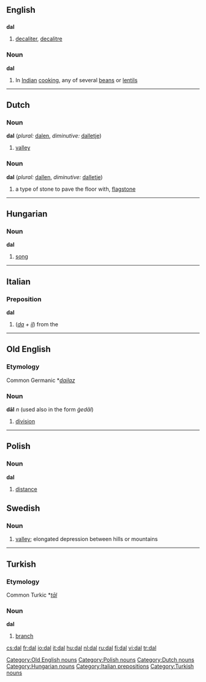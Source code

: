 ==English==
==={{Abbreviation}}===
'''dal'''

# [[decaliter]], [[decalitre]]

===Noun===
'''dal'''
#In [[Indian]] [[cooking]], any of several [[bean]]s or [[lentil]]s


----

==Dutch==
===Noun===
'''dal''' (''plural:'' [[dalen]], ''diminutive:'' [[dalletje]])

# [[valley]]

===Noun===
'''dal''' (''plural:'' [[dallen]], ''diminutive:'' [[dalletje]])

# a type of stone to pave the floor with, [[flagstone]]


----

==Hungarian==
===Noun===
'''dal'''

#[[song]]


----

==Italian==
===Preposition===
'''dal'''

#(''[[da#Italian|da]] + [[il#Italian|il]]'') from the

----

==Old English==
===Etymology===
Common Germanic *''[[dailaz]]''
===Noun===
'''dāl''' ''n'' (used also in the form ''ġedāl'')

# [[division]]

[[Category:Old English nouns]]

----

==Polish==
===Noun===
'''dal''' {{m}}

#[[distance]]

[[Category:Polish nouns]]


==Swedish==
===Noun===
{{sv-noun-reg-ar}}

#[[valley]]; elongated depression between hills or mountains

----

==Turkish==
===Etymology===
Common Turkic *''[[tāl]]''
===Noun===
'''dal'''

# [[branch]]

[[Category:Dutch nouns]]
[[Category:Hungarian nouns]]
[[Category:Italian prepositions]]
[[Category:Turkish nouns]]

[[cs:dal]]
[[fr:dal]]
[[io:dal]]
[[it:dal]]
[[hu:dal]]
[[nl:dal]]
[[ru:dal]]
[[fi:dal]]
[[vi:dal]]
[[tr:dal]]